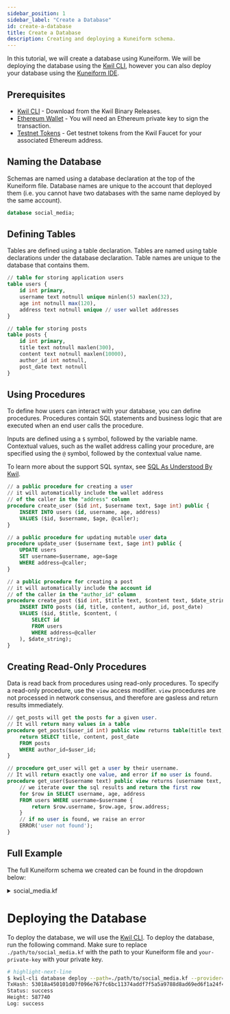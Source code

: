 ```yaml
---
sidebar_position: 1
sidebar_label: "Create a Database"
id: create-a-database
title: Create a Database
description: Creating and deploying a Kuneiform schema.
---
```


In this tutorial, we will create a database using Kuneiform.  We will be deploying the database using the [Kwil CLI](/docs/category/cli),
however you can also deploy your database using the [Kuneiform IDE](<https://admin.kwil.com/ide>).

## Prerequisites

- [Kwil CLI](https://github.com/kwilteam/kwil-db/releases) - Download from the Kwil Binary Releases.
- [Ethereum Wallet](https://privatekeys.pw/keys/ethereum/random) - You will need an Ethereum private key to sign the transaction.
- [Testnet Tokens](https://faucet.kwil.com) - Get testnet tokens from the Kwil Faucet for your associated Ethereum address.

## Naming the Database

Schemas are named using a database declaration at the top of the Kuneiform file.  Database names are unique to the account that deployed them (i.e. you cannot have two databases with the same name deployed by the same account).

```sql title="social_media.kf"
database social_media;
```

## Defining Tables

Tables are defined using a table declaration.  Tables are named using table declarations under the database declaration. Table names are unique to the database that contains them.

```sql title="social_media.kf"
// table for storing application users
table users {
    id int primary,
    username text notnull unique minlen(5) maxlen(32),
    age int notnull max(120),
    address text notnull unique // user wallet addresses
}

// table for storing posts
table posts {
    id int primary,
    title text notnull maxlen(300),
    content text notnull maxlen(10000),
    author_id int notnull,
    post_date text notnull
}
```

## Using Procedures

To define how users can interact with your database, you can define procedures.  Procedures contain SQL statements and business logic that are executed when an end user calls the procedure.

Inputs are defined using a `$` symbol, followed by the variable name.  Contextual values, such as the wallet address calling your procedure, are specified using the `@` symbol, followed by the contextual value name.

To learn more about the support SQL syntax, see [SQL As Understood By Kwil](/docs/category/sql-as-understood-by-kwil).

```sql title="social_media.kf"
// a public procedure for creating a user
// it will automatically include the wallet address
// of the caller in the "address" column
procedure create_user ($id int, $username text, $age int) public {
    INSERT INTO users (id, username, age, address)
    VALUES ($id, $username, $age, @caller);
}

// a public procedure for updating mutable user data
procedure update_user ($username text, $age int) public {
    UPDATE users
    SET username=$username, age=$age
    WHERE address=@caller;
}

// a public procedure for creating a post
// it will automatically include the account id
// of the caller in the "author_id" column
procedure create_post ($id int, $title text, $content text, $date_string text) public {
    INSERT INTO posts (id, title, content, author_id, post_date)
    VALUES ($id, $title, $content, (
        SELECT id
        FROM users
        WHERE address=@caller
    ), $date_string);
}
```

## Creating Read-Only Procedures

Data is read back from procedures using read-only procedures.  To specify a read-only procedure, use the `view` access modifier.
`view` procedures are not processed in network consensus, and therefore are gasless and return results immediately.

```sql title="social_media.kf"
// get_posts will get the posts for a given user.
// It will return many values in a table
procedure get_posts($user_id int) public view returns table(title text, content text, post_date text) {
    return SELECT title, content, post_date
    FROM posts
    WHERE author_id=$user_id;
}

// procedure get_user will get a user by their username.
// It will return exactly one value, and error if no user is found.
procedure get_user($username text) public view returns (username text, age int, address text) {
    // we iterate over the sql results and return the first row
    for $row in SELECT username, age, address
    FROM users WHERE username=$username {
        return $row.username, $row.age, $row.address;
    }
    // if no user is found, we raise an error
    ERROR('user not found');
}

```

## Full Example
The full Kuneiform schema we created can be found in the dropdown below:

<details>
  <summary> social_media.kf </summary>

```sql showLineNumbers
database social_media;

// table for storing application users
table users {
    id int primary,
    username text notnull unique minlen(5) maxlen(32),
    age int notnull max(120),
    address text notnull unique // user wallet addresses
}

// table for storing posts
table posts {
    id int primary,
    title text notnull maxlen(300),
    content text notnull maxlen(10000),
    author_id int notnull,
    post_date text notnull
}

// a public procedure for creating a user
// it will automatically include the wallet address
// of the caller in the "address" column
procedure create_user ($id int, $username text, $age int) public {
    INSERT INTO users (id, username, age, address)
    VALUES ($id, $username, $age, @caller);
}

// a public procedure for updating mutable user data
procedure update_user ($username text, $age int) public {
    UPDATE users
    SET username=$username, age=$age
    WHERE address=@caller;
}

// a public procedure for creating a post
// it will automatically include the account id
// of the caller in the "author_id" column
procedure create_post ($id int, $title text, $content text, $date_string text) public {
    INSERT INTO posts (id, title, content, author_id, post_date)
    VALUES ($id, $title, $content, (
        SELECT id
        FROM users
        WHERE address=@caller
    ), $date_string);
}

// get_posts will get the posts for a given user.
// It will return many values in a table
procedure get_posts($user_id int) public view returns table(title text, content text, post_date text) {
    return SELECT title, content, post_date
    FROM posts
    WHERE author_id=$user_id;
}

// procedure get_user will get a user by their username.
// It will return exactly one value, and error if no user is found.
procedure get_user($username text) public view returns (username text, age int, address text) {
    // we iterate over the sql results and return the first row
    for $row in SELECT username, age, address
    FROM users WHERE username=$username {
        return $row.username, $row.age, $row.address;
    }
    // if no user is found, we raise an error
    ERROR('user not found');
}
```
</details>

# Deploying the Database

To deploy the database, we will use the [Kwil CLI](/docs/category/cli).  To deploy the database, run the following command. Make sure to replace `./path/to/social_media.kf` with the path to your Kuneiform file and `your-private-key` with your private key.

```bash
# highlight-next-line
$ kwil-cli database deploy --path=./path/to/social_media.kf --provider='https://longhorn.kwil.com' --chain-id 'longhorn-2' --private-key 'your-private-key' --sync
TxHash: 53018a450101d07f096e767fc6bc11374addf7f5a5a9788d8ad69ed6f1a24f49
Status: success
Height: 587740
Log: success
```